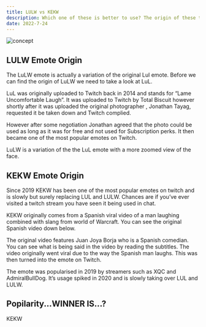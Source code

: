 ```yaml
---
title: LULW vs KEKW
description: Which one of these is better to use? The origin of these twitch emotes, popularity.
date: 2022-7-24
---
```


<img src="/static/images/lulwvskekw.jpg" alt="concept" width={1200} height={900} />

## LULW Emote Origin

The LuLW emote is actually a variation of the original Lul emote. Before we can find the origin of LuLW we need to take a look at LuL.

LuL was originally uploaded to Twitch back in 2014 and stands for “Lame Uncomfortable Laugh”. It was uploaded to Twitch by Total Biscuit however shortly after it was uploaded the original photographer , Jonathan Tayag, requested it be taken down and Twitch complied.

However after some negotiation Jonathan agreed that the photo could be used as long as it was for free and not used for Subscription perks. It then became one of the most popular emotes on Twitch.

LuLW is a variation of the the LuL emote with a more zoomed view of the face.

## KEKW Emote Origin

Since 2019 KEKW has been one of the most popular emotes on twitch and is slowly but surely replacing LUL and LULW. Chances are if you’ve ever visited a twitch stream you have seen it being used in chat.

KEKW originally comes from a Spanish viral video of a man laughing combined with slang from world of Warcraft. You can see the original Spanish video down below.

<Frame url="https://www.youtube.com/embed/WDiB4rtp1qw" client:idle  />

The original video features Juan Joya Borja who is a Spanish comedian. You can
see what is being said in the video by reading the subtitles. The video
originally went viral due to the way the Spanish man laughs. This was then
turned into the emote on Twitch.

The emote was popularised in 2019 by streamers such as XQC and AdmiralBullDog. It’s usage spiked in 2020 and is slowly taking over LUL and LULW.

## Popilarity...WINNER IS...?

KEKW
